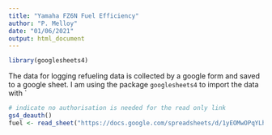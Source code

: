 ```yaml
---
title: "Yamaha FZ6N Fuel Efficiency"
author: "P. Melloy"
date: "01/06/2021"
output: html_document
---
```


```r
library(googlesheets4)
```

The data for logging refueling data is collected by a google form and saved to a google sheet.
I am using the package `googlesheets4` to import the data with `

```r
# indicate no authorisation is needed for the read only link
gs4_deauth() 
fuel <- read_sheet("https://docs.google.com/spreadsheets/d/1yEOMwOPqYLhcliRsHKjOXYl3GJNIsdgHYhQwObVAioU/edit?usp=sharing")
```

